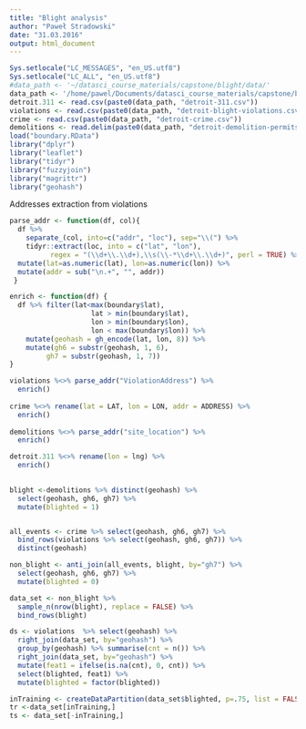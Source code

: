 ```yaml
---
title: "Blight analysis"
author: "Paweł Stradowski"
date: "31.03.2016"
output: html_document
---
```

```r
Sys.setlocale("LC_MESSAGES", "en_US.utf8")
Sys.setlocale("LC_ALL", "en_US.utf8")
#data_path <- '~/datasci_course_materials/capstone/blight/data/'
data_path <- '/home/pawel/Documents/datasci_course_materials/capstone/blight/data/'
detroit.311 <- read.csv(paste0(data_path, "detroit-311.csv"))
violations <- read.csv(paste0(data_path, "detroit-blight-violations.csv"))
crime <- read.csv(paste0(data_path, "detroit-crime.csv"))
demolitions <- read.delim(paste0(data_path, "detroit-demolition-permits.tsv"))
load("boundary.RData")
library("dplyr")
library("leaflet")
library("tidyr")
library("fuzzyjoin")
library("magrittr")
library("geohash")
```

Addresses extraction from violations
``` r

parse_addr <- function(df, col){
  df %>% 
    separate_(col, into=c("addr", "loc"), sep="\\(") %>%
    tidyr::extract(loc, into = c("lat", "lon"), 
          regex = "(\\d+\\.\\d+),\\s(\\-*\\d+\\.\\d+)", perl = TRUE) %>%
  mutate(lat=as.numeric(lat), lon=as.numeric(lon)) %>%
  mutate(addr = sub("\n.+", "", addr)) 
 }

enrich <- function(df) {
  df %>% filter(lat<max(boundary$lat), 
                    lat > min(boundary$lat), 
                    lon > min(boundary$lon), 
                    lon < max(boundary$lon)) %>%
    mutate(geohash = gh_encode(lat, lon, 8)) %>%
    mutate(gh6 = substr(geohash, 1, 6),
         gh7 = substr(geohash, 1, 7))
}

violations %<>% parse_addr("ViolationAddress") %>% 
  enrich() 
  
crime %<>% rename(lat = LAT, lon = LON, addr = ADDRESS) %>% 
  enrich() 
  
demolitions %<>% parse_addr("site_location") %>% 
  enrich() 

detroit.311 %<>% rename(lon = lng) %>%
  enrich()
  
```

```r
blight <-demolitions %>% distinct(geohash) %>%
  select(geohash, gh6, gh7) %>%
  mutate(blighted = 1) 


all_events <- crime %>% select(geohash, gh6, gh7) %>%
  bind_rows(violations %>% select(geohash, gh6, gh7)) %>%
  distinct(geohash) 

non_blight <- anti_join(all_events, blight, by="gh7") %>%
  select(geohash, gh6, gh7) %>%
  mutate(blighted = 0)

data_set <- non_blight %>%
  sample_n(nrow(blight), replace = FALSE) %>% 
  bind_rows(blight)

ds <- violations  %>% select(geohash) %>%
  right_join(data_set, by="geohash") %>% 
  group_by(geohash) %>% summarise(cnt = n()) %>%  
  right_join(data_set, by="geohash") %>% 
  mutate(feat1 = ifelse(is.na(cnt), 0, cnt)) %>% 
  select(blighted, feat1) %>%
  mutate(blighted = factor(blighted))

inTraining <- createDataPartition(data_set$blighted, p=.75, list = FALSE)
tr <-data_set[inTraining,]
ts <- data_set[-inTraining,]


```